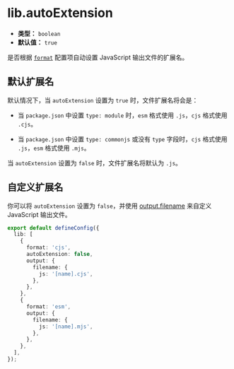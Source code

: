 # lib.autoExtension

- **类型：** `boolean`
- **默认值：** `true`

是否根据 [`format`](/config/lib/format) 配置项自动设置 JavaScript 输出文件的扩展名。

## 默认扩展名

默认情况下，当 `autoExtension` 设置为 `true` 时，文件扩展名将会是：

- 当 `package.json` 中设置 `type: module` 时，`esm` 格式使用 `.js`，`cjs` 格式使用 `.cjs`。

- 当 `package.json` 中设置 `type: commonjs` 或没有 `type` 字段时，`cjs` 格式使用 `.js`，`esm` 格式使用 `.mjs`。

当 `autoExtension` 设置为 `false` 时，文件扩展名将默认为 `.js`。

## 自定义扩展名

你可以将 `autoExtension` 设置为 `false`，并使用 [output.filename](https://rsbuild.rs/zh/config/output/filename) 来自定义 JavaScript 输出文件。

```ts title="rslib.config.ts"
export default defineConfig({
  lib: [
    {
      format: 'cjs',
      autoExtension: false,
      output: {
        filename: {
          js: '[name].cjs',
        },
      },
    },
    {
      format: 'esm',
      output: {
        filename: {
          js: '[name].mjs',
        },
      },
    },
  ],
});
```
